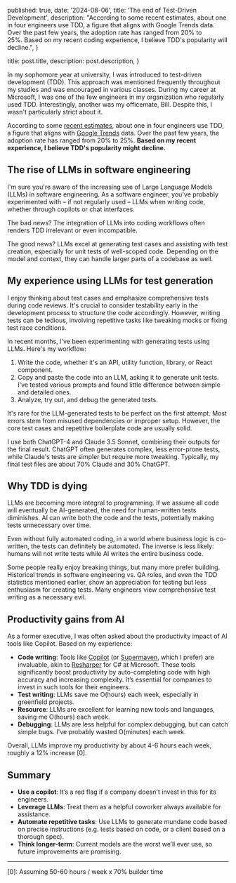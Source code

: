 
  published: true,
  date: '2024-08-06',
  title: 'The end of Test-Driven Development',
  description:
    "According to some recent estimates, about one in four engineers use TDD, a figure that aligns with Google Trends data. Over the past few years, the adoption rate has ranged from 20% to 25%. Based on my recent coding experience, I believe TDD's popularity will decline.",
}

  title: post.title,
  description: post.description,
}


In my sophomore year at university, I was introduced to test-driven development (TDD). This approach was mentioned frequently throughout my studies and was encouraged in various classes. During my career at Microsoft, I was one of the few engineers in my organization who regularly used TDD. Interestingly, another was my officemate, Bill. Despite this, I wasn't particularly strict about it.

According to some [recent estimates](https://www.practitest.com/resource-center/blog/unveiling-the-2024-state-of-testing), about one in four engineers use TDD, a figure that aligns with [Google Trends](https://trends.google.com/trends/explore?date=all&geo=US&q=%2Fm%2F01_2_v&hl=en) data. Over the past few years, the adoption rate has ranged from 20% to 25%. **Based on my recent experience, I believe TDD's popularity might decline.**

## The rise of LLMs in software engineering

I'm sure you're aware of the increasing use of Large Language Models (LLMs) in software engineering. As a software engineer, you've probably experimented with – if not regularly used – LLMs when writing code, whether through copilots or chat interfaces.

The bad news? The integration of LLMs into coding workflows often renders TDD irrelevant or even incompatible.

The good news? LLMs excel at generating test cases and assisting with test creation, especially for unit tests of well-scoped code. Depending on the model and context, they can handle larger parts of a codebase as well.

## My experience using LLMs for test generation

I enjoy thinking about test cases and emphasize comprehensive tests during code reviews. It's crucial to consider testability early in the development process to structure the code accordingly. However, writing tests can be tedious, involving repetitive tasks like tweaking mocks or fixing test race conditions.

In recent months, I've been experimenting with generating tests using LLMs. Here's my workflow:

1. Write the code, whether it's an API, utility function, library, or React component.
2. Copy and paste the code into an LLM, asking it to generate unit tests. I’ve tested various prompts and found little difference between simple and detailed ones.
3. Analyze, try out, and debug the generated tests.

It's rare for the LLM-generated tests to be perfect on the first attempt. Most errors stem from misused dependencies or improper setup. However, the core test cases and repetitive boilerplate code are usually solid.

I use both ChatGPT-4 and Claude 3.5 Sonnet, combining their outputs for the final result. ChatGPT often generates complex, less error-prone tests, while Claude's tests are simpler but require more tweaking. Typically, my final test files are about 70% Claude and 30% ChatGPT.

## Why TDD is dying

LLMs are becoming more integral to programming. If we assume all code will eventually be AI-generated, the need for human-written tests diminishes. AI can write both the code and the tests, potentially making tests unnecessary over time.

Even without fully automated coding, in a world where business logic is co-written, the tests can definitely be automated. The inverse is less likely: humans will not write tests while AI writes the entire business code.

Some people really enjoy breaking things, but many more prefer building. Historical trends in software engineering vs. QA roles, and even the TDD statistics mentioned earlier, show an appreciation for testing but less enthusiasm for creating tests. Many engineers view comprehensive test writing as a necessary evil.

## Productivity gains from AI

As a former executive, I was often asked about the productivity impact of AI tools like Copilot. Based on my experience:

- **Code writing**: Tools like [Copilot](https://github.com/features/copilot) (or [Supermaven](https://supermaven.com), which I prefer) are invaluable, akin to [Resharper](https://www.jetbrains.com/resharper/) for C# at Microsoft. These tools significantly boost productivity by auto-completing code with high accuracy and increasing complexity. It’s essential for companies to invest in such tools for their engineers.
- **Test writing**: LLMs save me O(hours) each week, especially in greenfield projects.
- **Resource**: LLMs are excellent for learning new tools and languages, saving me O(hours) each week.
- **Debugging**: LLMs are less helpful for complex debugging, but can catch simple bugs. I've probably wasted O(minutes) each week.

Overall, LLMs improve my productivity by about 4-6 hours each week, roughly a 12% increase [0].

## Summary

- **Use a copilot**: It’s a red flag if a company doesn't invest in this for its engineers.
- **Leverage LLMs**: Treat them as a helpful coworker always available for assistance.
- **Automate repetitive tasks**: Use LLMs to generate mundane code based on precise instructions (e.g. tests based on code, or a client based on a thorough spec).
- **Think longer-term**: Current models are the worst we’ll ever use, so future improvements are promising.

---

[0]: Assuming 50-60 hours / week x 70% builder time
